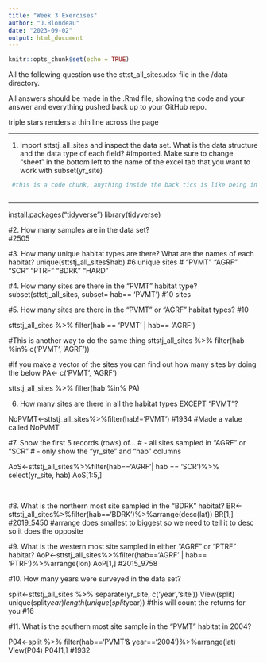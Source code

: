 ```yaml
---
title: "Week 3 Exercises"
author: "J.Blondeau"
date: "2023-09-02"
output: html_document
---
```


```r
knitr::opts_chunk$set(echo = TRUE)
```

All the following question use the sttst_all_sites.xlsx file in the /data directory.

All answers should be made in the .Rmd file, showing the code and your answer and everything pushed back up to your GitHub repo.

triple stars renders a thin line across the page

***
1. Import sttstj_all_sites and inspect the data set.  What is the data structure and the data type of each field?
#Imported. Make sure to change "sheet" in the bottom left to the name of the excel tab that you want to work with
subset(yr_site)

```r
 #this is a code chunk, anything inside the back tics is like being in the R console.



```
***

install.packages("tidyverse")
library(tidyverse)

#2. How many samples are in the data set?  
#2505

#3. How many unique habitat types are there?  What are the names of each habitat?
unique(sttstj_all_sites$hab)
#6  unique sites
# "PVMT" "AGRF" "SCR"  "PTRF" "BDRK" "HARD"

#4. How many sites are there in the "PVMT" habitat type?
subset(sttstj_all_sites, subset= hab== 'PVMT')
#10 sites

#5. How many sites are there in the "PVMT" or "AGRF" habitat types?
#10

sttstj_all_sites %>%
filter(hab == 'PVMT' | hab== 'AGRF')

#This is another way to do the same thing
sttstj_all_sites %>%
filter(hab %in% c('PVMT', 'AGRF'))

#If you make a vector of the sites you can find out how many sites by doing the below
PA<- c('PVMT', 'AGRF')

sttstj_all_sites %>%
filter(hab %in% PA)


6. How many sites are there in all the habitat types EXCEPT "PVMT"?

NoPVMT<-sttstj_all_sites%>%filter(hab!='PVMT')
#1934
#Made a value called NoPVMT

#7. Show the first 5 records (rows) of...
#    - all sites sampled in "AGRF" or "SCR"
#    - only show the "yr_site" and "hab" columns

AoS<-sttstj_all_sites%>%filter(hab=='AGRF'| hab == 'SCR')%>% select(yr_site, hab) 
AoS[1:5,]    
    
<!-- extra line break -->
<br>

#8. What is the northern most site sampled in the "BDRK" habitat?
BR<-sttstj_all_sites%>%filter(hab=='BDRK')%>%arrange(desc(lat))
BR[1,]
#2019_5450
#arrange does smallest to biggest so we need to tell it to desc so it does the opposite


#9. What is the western most site sampled in either "AGRF" or "PTRF" habitat?
AoP<-sttstj_all_sites%>%filter(hab=='AGRF' | hab== 'PTRF')%>%arrange(lon)
AoP[1,]
#2015_9758


#10. How many years were surveyed in the data set?

split<-sttstj_all_sites %>% separate(yr_site, c('year','site'))
View(split)
unique(split$year)
length(unique(split$year)) #this will count the returns for you
#16

#11. What is the southern most site sample in the "PVMT" habitat in 2004?

P04<-split %>% filter(hab=='PVMT'& year=='2004')%>%arrange(lat)
View(P04)
P04[1,]
#1932

